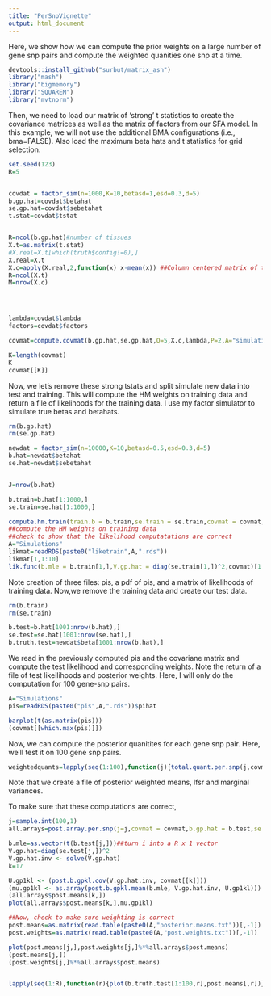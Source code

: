 ```yaml
---
title: "PerSnpVignette"
output: html_document
---
```


Here, we show how we can compute the prior weights on a large number of gene snp pairs and compute the weighted quanities one snp at a time.
```r
devtools::install_github("surbut/matrix_ash")
library("mash")
library("bigmemory")
library("SQUAREM")
library("mvtnorm")
```

Then, we need to load our matrix of 'strong' t statistics to create the covariance matrices as well as the matrix of factors from our SFA model. In this example, we will not use the additional BMA configurations (i.e., bma=FALSE). Also load the maximum beta hats and t statistics for grid selection.

```r

set.seed(123)
R=5


covdat = factor_sim(n=1000,K=10,betasd=1,esd=0.3,d=5)
b.gp.hat=covdat$betahat
se.gp.hat=covdat$sebetahat
t.stat=covdat$tstat


R=ncol(b.gp.hat)#number of tissues
X.t=as.matrix(t.stat)
#X.real=X.t[which(truth$config!=0),]
X.real=X.t
X.c=apply(X.real,2,function(x) x-mean(x)) ##Column centered matrix of t statistics
R=ncol(X.t)
M=nrow(X.c)




lambda=covdat$lambda
factors=covdat$factors

covmat=compute.covmat(b.gp.hat,se.gp.hat,Q=5,X.c,lambda,P=2,A="simulation",factor.mat=factors,bma=TRUE)

K=length(covmat)
K
covmat[[K]]

```
Now, we let's remove these strong tstats and split simulate new data into test and training. This will compute the HM weights on training data and return a file of likelihoods for the training data. I use my factor simulator to simulate true betas and betahats. 

```r
rm(b.gp.hat)
rm(se.gp.hat)

newdat = factor_sim(n=10000,K=10,betasd=0.5,esd=0.3,d=5)
b.hat=newdat$betahat
se.hat=newdat$sebetahat


J=nrow(b.hat)

b.train=b.hat[1:1000,]
se.train=se.hat[1:1000,]

compute.hm.train(train.b = b.train,se.train = se.train,covmat = covmat,A="Simulations")
##compute the HM weights on training data
##check to show that the likelihood computatations are correct
A="Simulations"
likmat=readRDS(paste0("liketrain",A,".rds"))
likmat[1,1:10]
lik.func(b.mle = b.train[1,],V.gp.hat = diag(se.train[1,])^2,covmat)[1:10]
```
Note creation of three files: pis, a pdf of pis, and a matrix  of likelihoods of training data.
Now,we remove the training data and create our test data.

```r
rm(b.train)
rm(se.train)

b.test=b.hat[1001:nrow(b.hat),]
se.test=se.hat[1001:nrow(se.hat),]
b.truth.test=newdat$beta[1001:nrow(b.hat),]
````

We read in the previously computed pis and the covariane matrix and compute the test likelihood and corresponding weights. Note the return of a file of test likeilihoods and posterior weights. Here, I will only do the computation for 100 gene-snp pairs. 

```r
A="Simulations"
pis=readRDS(paste0("pis",A,".rds"))$pihat

barplot(t(as.matrix(pis)))
(covmat[[which.max(pis)]])
```

Now, we can compute the posterior quanitites for each gene snp pair. Here, we'll test it on 100 gene snp pairs.

```r

weightedquants=lapply(seq(1:100),function(j){total.quant.per.snp(j,covmat,b.gp.hat=b.test,se.gp.hat = se.test,pis,A="Simulations",checkpoint = FALSE)})
```

Note that we create a file of posterior weighted means, lfsr and marginal variances.
       
       
To make sure that these computations are correct,

```r



j=sample.int(100,1)
all.arrays=post.array.per.snp(j=j,covmat = covmat,b.gp.hat = b.test,se.gp.hat = se.test)

b.mle=as.vector(t(b.test[j,]))##turn i into a R x 1 vector
V.gp.hat=diag(se.test[j,])^2
V.gp.hat.inv <- solve(V.gp.hat)
k=17

U.gp1kl <- (post.b.gpkl.cov(V.gp.hat.inv, covmat[[k]]))
(mu.gp1kl <- as.array(post.b.gpkl.mean(b.mle, V.gp.hat.inv, U.gp1kl)))
(all.arrays$post.means[k,])
plot(all.arrays$post.means[k,],mu.gp1kl)

##Now, check to make sure weighting is correct
post.means=as.matrix(read.table(paste0(A,"posterior.means.txt"))[,-1])
post.weights=as.matrix(read.table(paste0(A,"post.weights.txt"))[,-1])

plot(post.means[j,],post.weights[j,]%*%all.arrays$post.means)
(post.means[j,])
(post.weights[j,]%*%all.arrays$post.means)


lapply(seq(1:R),function(r){plot(b.truth.test[1:100,r],post.means[,r])})

```


